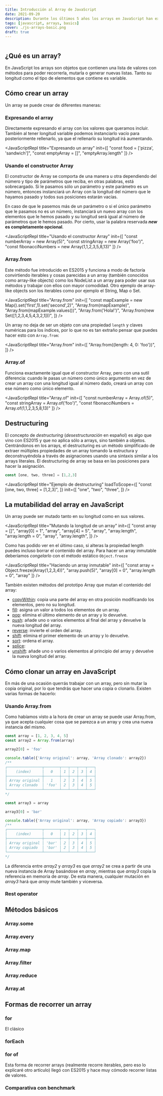 ```yaml
---
title: Introducción al Array de JavaScript
date: 2021-09-20
description: Durante los últimos 5 años los arrays en JavaScript han experimentado muchas mejoras. Te muestro algunas de ellas en esta entrada.
tags: [javascript, arrays, basics]
cover: ./js-arrays-basic.png
draft: true
---
```


```toc
```

## ¿Qué es un array?

En JavaScript los arrays son objetos que contienen una lista de valores con métodos para poder recorrerla, mutarla o generar nuevas listas. Tanto su longitud como el tipo de elementos que contiene es variable.

## Cómo crear un array
Un array se puede crear de diferentes maneras:

### Expresando el array
Directamente expresando el array con los valores que queramos incluir. También al tener longitud variable podemos instanciarlo vacío para posteriormente rellenarlo, ya que el rellenarlo su longitud irá aumentando.

<JavaScriptRepl
  title="Expresando un array"
  init={[
    "const food = ['pizza', 'sandwich']",
    "const emptyArray = []",
    "emptyArray.length"
  ]}
/>

### Usando el constructor Array
El constructor de Array se comporta de una manera u otra dependiendo del número y tipo de parámetros que reciba, en otras palabras, está sobrecargado. Si le pasamos sólo un parámetro y este parámetro es un número, entonces instanciará un Array con la longitud del número que le hayamos pasado y todos sus posiciones estarán vacías.

En caso de que le pasemos más de un parámetro o si el único parámetro que le pasamos no es un número, instanciará un nuevo array con los elementos que le hemos pasado y su longitud será igual al número de parámetros que le hemos pasado. Por cierto, usar la palabra reservada ***new* es completamente opcional**.

<JavaScriptRepl
  title="Usando el constructor Array"
  init={[
    "const numberArray = new Array(5)",
    "const stringArray = new Array('foo')",
    "const fibonacciNumbers = new Array(1,1,2,3,5,8,13)"
  ]}
/>

### Array.from

Este método fue introducido en ES2015 y funciona a modo de factoría convirtiendo iterables y cosas parecidas a un array (también conocidos como array-like objects) como los NodeList a un array para poder usar sus métodos y trabajar con ellos con mayor comodidad. Otro ejemplo de array-like objects son los iterables como por ejemplo el String, Map o Set.

<JavaScriptRepl
  title="Array.from"
  init={[
    "const mapExample = new Map().set('first',1).set('second',2)",
    "Array.from(mapExample)",
    "Array.from(mapExample.values())",
    "Array.from('Hola!')",
    "Array.from(new Set([1,2,3,4,5,4,3,2,1]))",
  ]}
/>

Un array no deja de ser un objeto con una propiedad `length` y claves numéricas para los índices, por lo que no es tan extraño pensar que puedes hacer esto con `Array.from`:

<JavaScriptRepl
  title="Array.from"
  init={[
    "Array.from({length: 4, 0: 'foo'})",
  ]}
/>

### Array.of

Funciona exactamente igual que el constructor Array, pero con una sutil diferencia: cuando le pasas un número como único argumento en vez de crear un array con una longitud igual al número dado, creará un array con ese número como único elemento.

<JavaScriptRepl
  title="Array.of"
  init={[
    "const numberArray = Array.of(5)",
    "const stringArray = Array.of('foo')",
    "const fibonacciNumbers = Array.of(1,1,2,3,5,8,13)"
  ]}
/>

## Destructuring

El concepto de *destructuring* (*desestructuración* en español) es algo que vino con ES2015 y que no aplica sólo a arrays, sino también a objetos. Centrándonos en los arrays, el destructuring es un método simplificado de extraer múltiples propiedades de un array tomando la estructura y deconstruyéndola a través de asignaciones usando una sintaxis similar a los arrays literales. El destructuring de array se basa en las posiciones para hacer la asignación.

```javascript
const [one, two, three] = [1,2,3]
```
<JavaScriptRepl
  title="Ejemplo de destructuring"
  loadToScope={[
   "const [one, two, three] = [1,2,3]",
  ]}
  init={[
    "one",
    "two",
    "three",
  ]}
/>

## La mutabilidad del array en JavaScript

Un array puede ser mutado tanto en su longitud como en sus valores.

<JavaScriptRepl
  title="Mutando la longitud de un array"
  init={[
    "const array = []",
    "array[0] = 1",
    "array",
    "array[4] = 5",
    "array",
    "array.length",
    "array.length = 0",
    "array",
    "array.length",
  ]}
/>

Como has podido ver en el último caso, si alteras la propiedad length puedes incluso borrar el contenido del array. Para hacer un array inmutable deberíamos *congelarlo* con el método estático `Object.freeze`

<JavaScriptRepl
  title="Haciendo un array inmutable"
  init={[
    "const array = Object.freeze(Array(1,2,3,4))",
    "array.push(5)",
    "array[0] = 0",
    "array.length = 0",
    "array"
  ]}
/>

También existen métodos del prototipo Array que mutan el contenido del array:
- [copyWithin](https://developer.mozilla.org/es/docs/Web/JavaScript/Reference/Global_Objects/Array/copyWithin): copia una parte del array en otra posición modificando los elementos, pero no su longitud.
- [fill](https://developer.mozilla.org/es/docs/Web/JavaScript/Reference/Global_Objects/Array/fill): asigna un valor a todos los elementos de un array.
- [pop](https://developer.mozilla.org/es/docs/Web/JavaScript/Reference/Global_Objects/Array/pop): elimina el último elemento de un array y lo devuelve.
- [push](https://developer.mozilla.org/es/docs/Web/JavaScript/Reference/Global_Objects/Array/push): añade uno o varios elementos al final del array y devuelve la nueva longitud del array.
- [reverse](https://developer.mozilla.org/es/docs/Web/JavaScript/Reference/Global_Objects/Array/reverse): invierte el orden del array.
- [shift](https://developer.mozilla.org/es/docs/Web/JavaScript/Reference/Global_Objects/Array/shift): elimina el primer elemento de un array y lo devuelve.
- [sort](https://developer.mozilla.org/es/docs/Web/JavaScript/Reference/Global_Objects/Array/sort): ordena el array.
- [splice](https://developer.mozilla.org/es/docs/Web/JavaScript/Reference/Global_Objects/Array/splice):
- [unshift](https://developer.mozilla.org/es/docs/Web/JavaScript/Reference/Global_Objects/Array/unshift): añade uno o varios elementos al principio del array y devuelve la nueva longitud del array.

## Cómo clonar un array en JavaScript

En más de una ocasión querrás trabajar con un array, pero sin mutar la copia original, por lo que tendrás que hacer una copia o clonarlo. Existen varias formas de hacerlo:

### Usando Array.from

Como habíamos visto a la hora de crear un array se puede usar Array.from, ya que acepta cualquier cosa que se parezca a un array y crea una nueva instancia del mismo.

```js
const array = [1, 2, 3, 4, 5]
const array2 = Array.from(array)

array2[0] = 'foo'

console.table({'Array original': array, 'Array clonado': array2})
/**
┌────────────────┬───────┬───┬───┬───┬───┐
│    (index)     │   0   │ 1 │ 2 │ 3 │ 4 │
├────────────────┼───────┼───┼───┼───┼───┤
│ Array original │   1   │ 2 │ 3 │ 4 │ 5 │
│ Array clonado  │ 'foo' │ 2 │ 3 │ 4 │ 5 │
└────────────────┴───────┴───┴───┴───┴───┘
*/

const array3 = array

array3[0] = 'bar'

console.table({'Array original': array, 'Array copiado': array3})
/**
┌────────────────┬───────┬───┬───┬───┬───┐
│    (index)     │   0   │ 1 │ 2 │ 3 │ 4 │
├────────────────┼───────┼───┼───┼───┼───┤
│ Array original │ 'bar' │ 2 │ 3 │ 4 │ 5 │
│ Array copiado  │ 'bar' │ 2 │ 3 │ 4 │ 5 │
└────────────────┴───────┴───┴───┴───┴───┘
*/
```
La diferencia entre *array2* y *array3* es que *array2* se crea a partir de una nueva instancia de Array basándose en *array*, mientras que *array3* copia la referencia en memoria de *array*. De esta manera, cualquier mutación en *array3* hará que *array* mute también y viceversa.

### Rest operator


## Métodos básicos

### Array.some
### Array.every
### Array.map
### Array.filter
### Array.reduce
### Array.at

## Formas de recorrer un array

### for

El clásico

### forEach

### for of
Esta forma de recorrer arrays (realmente recorre iterables, pero eso lo explicaré otro artículo) llegó con ES2015 y hace muy cómodo recorrer listas de valores.

### Comparativa con benchmark




